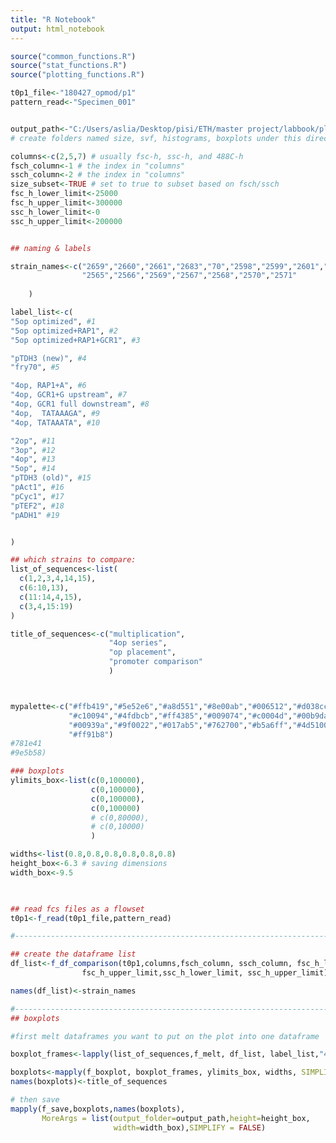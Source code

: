 ---
title: "R Notebook"
output: html_notebook
---

```{r read flowSets}

source("common_functions.R")
source("stat_functions.R")
source("plotting_functions.R")

t0p1_file<-"180427_opmod/p1"
pattern_read<-"Specimen_001"


output_path<-"C:/Users/aslia/Desktop/pisi/ETH/master project/labbook/plots/april18/180427_opmod"
# create folders named size, svf, histograms, boxplots under this directory. 

columns<-c(2,5,7) # usually fsc-h, ssc-h, and 488C-h
fsch_column<-1 # the index in "columns"
ssch_column<-2 # the index in "columns"
size_subset<-TRUE # set to true to subset based on fsch/ssch
fsc_h_lower_limit<-25000
fsc_h_upper_limit<-300000
ssc_h_lower_limit<-0
ssc_h_upper_limit<-200000


## naming & labels

strain_names<-c("2659","2660","2661","2683","70","2598","2599","2601","2602","2603","2551","2564",
                "2565","2566","2569","2567","2568","2570","2571"				
										
	)

label_list<-c(
"5op optimized", #1 
"5op optimized+RAP1", #2
"5op optimized+RAP1+GCR1", #3 

"pTDH3 (new)", #4 
"fry70", #5

"4op, RAP1+A", #6
"4op, GCR1+G upstream", #7
"4op, GCR1 full downstream", #8
"4op,  TATAAAGA", #9 
"4op, TATAAATA", #10

"2op", #11
"3op", #12
"4op", #13
"5op", #14
"pTDH3 (old)", #15 
"pAct1", #16 
"pCyc1", #17 
"pTEF2", #18 
"pADH1" #19 


)

## which strains to compare:
list_of_sequences<-list(
  c(1,2,3,4,14,15),
  c(6:10,13),
  c(11:14,4,15),
  c(3,4,15:19)
)

title_of_sequences<-c("multiplication",
                      "4op series",
                      "op placement",
                      "promoter comparison"
                      )



mypalette<-c("#ffb419","#5e52e6","#a8d551","#8e00ab","#006512","#d038cc","#917f00","#ff6fe4","#144c21",
             "#c10094","#4fdbcb","#ff4385","#009074","#c0004d","#00b9da","#b54700","#006dcb","#ff6a61",
             "#00939a","#9f0022","#017ab5","#762700","#b5a6ff","#4d5100","#f599ff","#d6c688","#582b80",
             "#ff91b8")
#781e41
#9e5b58)

### boxplots
ylimits_box<-list(c(0,100000),
                  c(0,100000),
                  c(0,100000),
                  c(0,100000)
                  # c(0,80000),
                  # c(0,10000)
                  )

widths<-list(0.8,0.8,0.8,0.8,0.8,0.8)
height_box<-6.3 # saving dimensions
width_box<-9.5

 
```

```{r}


## read fcs files as a flowset
t0p1<-f_read(t0p1_file,pattern_read)

#-----------------------------------------------------------------------------------------------

## create the dataframe list
df_list<-f_df_comparison(t0p1,columns,fsch_column, ssch_column, fsc_h_lower_limit,
                fsc_h_upper_limit,ssc_h_lower_limit, ssc_h_upper_limit)

names(df_list)<-strain_names

#-----------------------------------------------------------------------------------------------
## boxplots

#first melt dataframes you want to put on the plot into one dataframe

boxplot_frames<-lapply(list_of_sequences,f_melt, df_list, label_list,"488 [C]-H" )

boxplots<-mapply(f_boxplot, boxplot_frames, ylimits_box, widths, SIMPLIFY = FALSE) # create boxplots
names(boxplots)<-title_of_sequences

# then save
mapply(f_save,boxplots,names(boxplots),
       MoreArgs = list(output_folder=output_path,height=height_box,
                       width=width_box),SIMPLIFY = FALSE)
```

